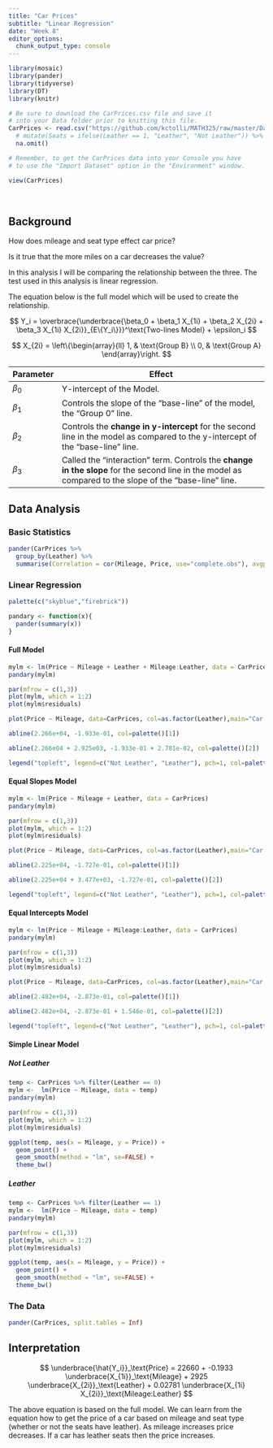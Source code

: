 ```yaml
---
title: "Car Prices"
subtitle: "Linear Regression"
date: "Week 8"
editor_options: 
  chunk_output_type: console
---
```



```r
library(mosaic)
library(pander)
library(tidyverse)
library(DT) 
library(knitr)

# Be sure to download the CarPrices.csv file and save it
# into your Data folder prior to knitting this file.
CarPrices <- read.csv("https://github.com/kctolli/MATH325/raw/master/Data/CarPrices.csv", header=TRUE) %>% 
  # mutate(Seats = ifelse(Leather == 1, "Leather", "Not Leather")) %>% 
  na.omit()

# Remember, to get the CarPrices data into your Console you have
# to use the "Import Dataset" option in the "Environment" window.

```

```r
view(CarPrices)
```

<br>

## Background

How does mileage and seat type effect car price? 

Is it true that the more miles on a car decreases the value?

In this analysis I will be comparing the relationship between the three. The test used in this analysis is linear regression. 

The equation below is the full model which will be used to create the relationship. 

$$
 Y_i = \overbrace{\underbrace{\beta_0 + \beta_1 X_{1i} + \beta_2 X_{2i} + \beta_3 X_{1i} X_{2i}}_{E\{Y_i\}}}^\text{Two-lines Model} + \epsilon_i 
$$

$$
 X_{2i} = \left\{\begin{array}{ll} 1, & \text{Group B} \\ 0, & \text{Group A} \end{array}\right.
$$  

| Parameter | Effect |
|-----------|-------------------------------------------------------------------------|
| $\beta_0$ | Y-intercept of the Model. |
| $\beta_1$ | Controls the slope of the "base-line" of the model, the "Group 0" line. |
| $\beta_2$ | Controls the **change in y-intercept** for the second line in the model as compared to the y-intercept of the "base-line" line. |
| $\beta_3$ | Called the "interaction" term. Controls the **change in the slope** for the second line in the model as compared to the slope of the "base-line" line. |

## Data Analysis {.tabset .tabset-fade}

### Basic Statistics
```r
pander(CarPrices %>%
  group_by(Leather) %>%
  summarise(Correlation = cor(Mileage, Price, use="complete.obs"), avgprice = mean(Price), avgmiles = mean(Mileage)))
```

### Linear Regression {.tabset .tabset-pills}

```r
palette(c("skyblue","firebrick"))

pandary <- function(x){
  pander(summary(x))
}
```

#### Full Model

```r
mylm <- lm(Price ~ Mileage + Leather + Mileage:Leather, data = CarPrices)
pandary(mylm)
```

```r
par(mfrow = c(1,3))
plot(mylm, which = 1:2)
plot(mylm$residuals)
```

```r
plot(Price ~ Mileage, data=CarPrices, col=as.factor(Leather),main="Car Prices", pch=16)

abline(2.266e+04, -1.933e-01, col=palette()[1])

abline(2.266e04 + 2.925e03, -1.933e-01 + 2.781e-02, col=palette()[2])

legend("topleft", legend=c("Not Leather", "Leather"), pch=1, col=palette(), title="Seat Type", bty="n")
```

#### Equal Slopes Model

```r
mylm <- lm(Price ~ Mileage + Leather, data = CarPrices)
pandary(mylm)
```

```r
par(mfrow = c(1,3))
plot(mylm, which = 1:2)
plot(mylm$residuals)
```

```r
plot(Price ~ Mileage, data=CarPrices, col=as.factor(Leather),main="Car Prices", pch=16)

abline(2.225e+04, -1.727e-01, col=palette()[1])

abline(2.225e+04 + 3.477e+03, -1.727e-01, col=palette()[2])

legend("topleft", legend=c("Not Leather", "Leather"), pch=1, col=palette(), title="Seat Type", bty="n")
```

#### Equal Intercepts Model

```r
mylm <- lm(Price ~ Mileage + Mileage:Leather, data = CarPrices)
pandary(mylm)
```

```r
par(mfrow = c(1,3))
plot(mylm, which = 1:2)
plot(mylm$residuals)
```

```r
plot(Price ~ Mileage, data=CarPrices, col=as.factor(Leather),main="Car Prices", pch=16)

abline(2.482e+04, -2.873e-01, col=palette()[1])

abline(2.482e+04, -2.873e-01 + 1.546e-01, col=palette()[2])

legend("topleft", legend=c("Not Leather", "Leather"), pch=1, col=palette(), title="Seat Type", bty="n")
```

#### Simple Linear Model {.tabset .tabset-fade}

##### Not Leather

```r
temp <- CarPrices %>% filter(Leather == 0)
mylm <-  lm(Price ~ Mileage, data = temp)
pandary(mylm)
```

```r
par(mfrow = c(1,3))
plot(mylm, which = 1:2)
plot(mylm$residuals)
```

```r
ggplot(temp, aes(x = Mileage, y = Price)) +
  geom_point() +
  geom_smooth(method = "lm", se=FALSE) +
  theme_bw()
```

##### Leather

```r
temp <- CarPrices %>% filter(Leather == 1)
mylm <-  lm(Price ~ Mileage, data = temp)
pandary(mylm)
```

```r
par(mfrow = c(1,3))
plot(mylm, which = 1:2)
plot(mylm$residuals)
```

```r
ggplot(temp, aes(x = Mileage, y = Price)) +
  geom_point() +
  geom_smooth(method = "lm", se=FALSE) +
  theme_bw()
```

### The Data

```r
pander(CarPrices, split.tables = Inf)
```

## Interpretation

$$
 \underbrace{\hat{Y_i}}_\text{Price} = 22660 + -0.1933 \underbrace{X_{1i}}_\text{Mileage} + 2925 \underbrace{X_{2i}}_\text{Leather} + 0.02781 \underbrace{X_{1i} X_{2i}}_\text{Mileage:Leather} 
$$

The above equation is based on the full model. We can learn from the equation how to get the price of a car based on mileage and seat type (whether or not the seats have leather). As mileage increases price decreases. If a car has leather seats then the price increases.